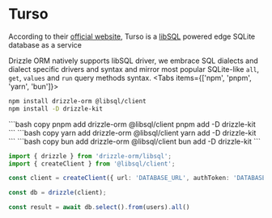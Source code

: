
# Turso

According to their [official website](https://turso.tech/drizzle), 
Turso is a [libSQL](https://github.com/libsql/libsql) powered edge SQLite database as a service
  
Drizzle ORM natively supports libSQL driver, 
we embrace SQL dialects and dialect specific drivers and syntax and mirror most popular 
SQLite-like `all`, `get`, `values` and `run` query methods syntax. 
<Tabs items={['npm', 'pnpm', 'yarn', 'bun']}>
<Tab>
```bash copy
npm install drizzle-orm @libsql/client
npm install -D drizzle-kit 
```
</Tab>
<Tab>
```bash copy
pnpm add drizzle-orm @libsql/client
pnpm add -D drizzle-kit 
```
</Tab>
<Tab>
```bash copy
yarn add drizzle-orm @libsql/client
yarn add -D drizzle-kit 
```
</Tab>
<Tab>
```bash copy
bun add drizzle-orm @libsql/client
bun add -D drizzle-kit 
```
</Tab>
</Tabs>

```typescript copy
import { drizzle } from 'drizzle-orm/libsql';
import { createClient } from '@libsql/client';

const client = createClient({ url: 'DATABASE_URL', authToken: 'DATABASE_AUTH_TOKEN' });

const db = drizzle(client);

const result = await db.select().from(users).all()
```
